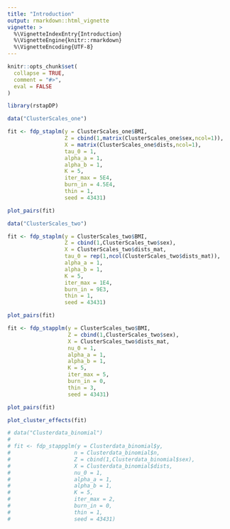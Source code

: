 ```yaml
---
title: "Introduction"
output: rmarkdown::html_vignette
vignette: >
  %\VignetteIndexEntry{Introduction}
  %\VignetteEngine{knitr::rmarkdown}
  %\VignetteEncoding{UTF-8}
---
```


```r
knitr::opts_chunk$set(
  collapse = TRUE,
  comment = "#>",
  eval = FALSE
)
```

```r
library(rstapDP)
```

```r
data("ClusterScales_one")

fit <- fdp_staplm(y = ClusterScales_one$BMI,
                  Z = cbind(1,matrix(ClusterScales_one$sex,ncol=1)),
                  X = matrix(ClusterScales_one$dists,ncol=1),
                  tau_0 = 1,
                  alpha_a = 1, 
                  alpha_b = 1,
                  K = 5,
                  iter_max = 5E4,
                  burn_in = 4.5E4,
                  thin = 1,
                  seed = 43431)
```
 
 
```r
plot_pairs(fit)
```




```r
data("ClusterScales_two")

fit <- fdp_staplm(y = ClusterScales_two$BMI,
                  Z = cbind(1,ClusterScales_two$sex),
                  X = ClusterScales_two$dists_mat,
                  tau_0 = rep(1,ncol(ClusterScales_two$dists_mat)),
                  alpha_a = 1, 
                  alpha_b = 1,
                  K = 5,
                  iter_max = 1E4,
                  burn_in = 9E3,
                  thin = 1,
                  seed = 43431)
```



```r
plot_pairs(fit)
```





```r
fit <- fdp_stapplm(y = ClusterScales_two$BMI,
                   Z = cbind(1,ClusterScales_two$sex),
                   X = ClusterScales_two$dists_mat,
                   nu_0 = 1,
                   alpha_a = 1, 
                   alpha_b = 1,
                   K = 5,
                   iter_max = 5,
                   burn_in = 0,
                   thin = 3,
                   seed = 43431)
```




```r
plot_pairs(fit)
```



```r
plot_cluster_effects(fit)
```



```r
# data("Clusterdata_binomial")
# 
# fit <- fdp_stappglm(y = Clusterdata_binomial$y,
#                    n = Clusterdata_binomial$n,
#                    Z = cbind(1,Clusterdata_binomial$sex),
#                    X = Clusterdata_binomial$dists,
#                    nu_0 = 1,
#                    alpha_a = 1, 
#                    alpha_b = 1,
#                    K = 5,
#                    iter_max = 2,
#                    burn_in = 0,
#                    thin = 1,
#                    seed = 43431)

```

